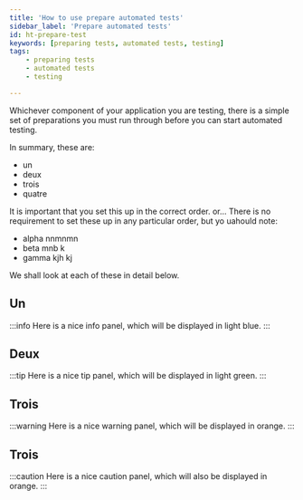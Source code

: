 ```yaml
---
title: 'How to use prepare automated tests'
sidebar_label: 'Prepare automated tests'
id: ht-prepare-test
keywords: [preparing tests, automated tests, testing]
tags:
    - preparing tests
    - automated tests
    - testing

---
```






Whichever component of your application you are testing, there is a simple set of preparations you must run through before you can start automated testing.

In summary, these are:

- un
- deux
- trois
- quatre

It is important that you set this up in the correct order.
or...
There is no requirement to set these up in any particular order, but yo uahould note:

- alpha nnmnmn 
- beta mnb k 
- gamma kjh kj 

We shall look at each of these in detail below.

## Un

:::info
Here is a nice info panel, which will be displayed in light blue.
:::

## Deux

:::tip
Here is a nice tip panel, which will be displayed in light green.
:::

## Trois

:::warning
Here is a nice warning panel, which will be displayed in orange.
:::

## Trois

:::caution
Here is a nice caution panel, which will also be displayed in orange.
:::

